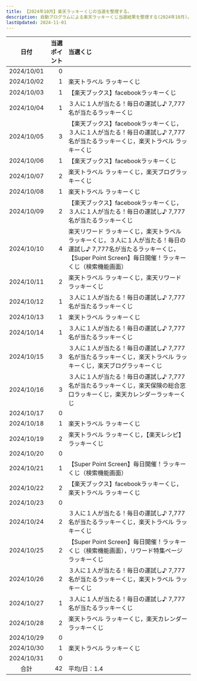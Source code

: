 ```yaml
---
title: 【2024年10月】楽天ラッキーくじの当選を整理する。
description: 自動プログラムによる楽天ラッキーくじ当選結果を整理する(2024年10月)。
lastUpdated: 2024-11-01
---
```



<CloudinaryImage txt={imageTxt} wid='800'></CloudinaryImage>
<NoteRakutenKuji></NoteRakutenKuji>

| 日付 | 当選ポイント | 当選くじ |
| :---: | ---: | :--- |
| 2024/10/01 | 0 |  |
| 2024/10/02 | 1 | 楽天トラベル ラッキーくじ |
| 2024/10/03 | 1 | 【楽天ブックス】facebookラッキーくじ |
| 2024/10/04 | 1 | ３人に１人が当たる！毎日の運試し♪ 7,777名が当たるラッキーくじ  |
| 2024/10/05 | 3 | 【楽天ブックス】facebookラッキーくじ，３人に１人が当たる！毎日の運試し♪ 7,777名が当たるラッキーくじ，楽天トラベル ラッキーくじ  |
| 2024/10/06 | 1 | 【楽天ブックス】facebookラッキーくじ |
| 2024/10/07 | 2 | 楽天トラベル ラッキーくじ，楽天ブログラッキーくじ |
| 2024/10/08 | 1 | 楽天トラベル ラッキーくじ |
| 2024/10/09 | 2 | 【楽天ブックス】facebookラッキーくじ，３人に１人が当たる！毎日の運試し♪ 7,777名が当たるラッキーくじ |
| 2024/10/10 | 4 | 楽天リワード ラッキーくじ，楽天トラベル ラッキーくじ，３人に１人が当たる！毎日の運試し♪ 7,777名が当たるラッキーくじ，【Super Point Screen】毎日開催！ラッキーくじ（検索機能画面） |
| 2024/10/11 | 2 | 楽天トラベル ラッキーくじ，楽天リワード ラッキーくじ |
| 2024/10/12 | 1 | ３人に１人が当たる！毎日の運試し♪ 7,777名が当たるラッキーくじ  |
| 2024/10/13 | 1 | 楽天トラベル ラッキーくじ |
| 2024/10/14 | 1 | ３人に１人が当たる！毎日の運試し♪ 7,777名が当たるラッキーくじ |
| 2024/10/15 | 3 | ３人に１人が当たる！毎日の運試し♪ 7,777名が当たるラッキーくじ，楽天トラベル ラッキーくじ，楽天ブログラッキーくじ |
| 2024/10/16 | 3 | ３人に１人が当たる！毎日の運試し♪ 7,777名が当たるラッキーくじ，楽天保険の総合窓口ラッキーくじ，楽天カレンダーラッキーくじ |
| 2024/10/17 | 0 |  |
| 2024/10/18 | 1 | 楽天トラベル ラッキーくじ |
| 2024/10/19 | 2 | 楽天トラベル ラッキーくじ，【楽天レシピ】ラッキーくじ |
| 2024/10/20 | 0 |  |
| 2024/10/21 | 1 | 【Super Point Screen】毎日開催！ラッキーくじ（検索機能画面） |
| 2024/10/22 | 2 | 【楽天ブックス】facebookラッキーくじ，楽天トラベル ラッキーくじ |
| 2024/10/23 | 0 |  |
| 2024/10/24 | 2 | ３人に１人が当たる！毎日の運試し♪ 7,777名が当たるラッキーくじ，楽天トラベル ラッキーくじ |
| 2024/10/25 | 2 | 【Super Point Screen】毎日開催！ラッキーくじ（検索機能画面），リワード特集ページ ラッキーくじ |
| 2024/10/26 | 2 | ３人に１人が当たる！毎日の運試し♪ 7,777名が当たるラッキーくじ，楽天トラベル ラッキーくじ |
| 2024/10/27 | 1 | ３人に１人が当たる！毎日の運試し♪ 7,777名が当たるラッキーくじ |
| 2024/10/28 | 2 | 楽天トラベル ラッキーくじ，楽天カレンダーラッキーくじ |
| 2024/10/29 | 0 |  |
| 2024/10/30 | 1 | 楽天トラベル ラッキーくじ |
| 2024/10/31 | 0 |  |
| 合計 | 42 | 平均/日：1.4 |


